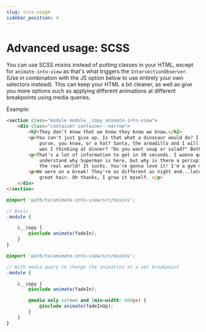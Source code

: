 ```yaml
---
slug: scss-usage
sidebar_position: 4
---
```


# Advanced usage: SCSS
You can use SCSS mixins instead of putting classes in your HTML, except for `animate-into-view` as that's what triggers the `IntersectionObserver`. (Use in combination with the JS option below to use entirely your own selectors instead). This can keep your HTML a bit cleaner, as well as give you more options such as applying different animations at different breakpoints using media queries.

Example:
```html
<section class="module module__copy animate-into-view">
    <div class="container container--narrow">
        <h2>They don’t know that we know they know we know.</h2>
        <p>You can't just give up. Is that what a dinosaur would do? I just stopped and I said, what if I don't want to be a shoe? What if I want to be a
            purse, you know, or a hat? Santa, the armadillo and I will have a little talk in the kitchen. There's a sentence I never thought I'd say. What
            was I thinking at dinner? "Do you want soup or salad?" Both! Always order both!</p>
        <p>That's a lot of information to get in 30 seconds. I wanna quit the gym! You know what I figure? If I can do laundry, there's nothing I can’t do. I
            understand why Superman is here, but why is there a porcupine at the Easter Bunny's funeral? They don’t know that we know they know we know. Welcome to
            the real world! It sucks. You're gonna love it! I'm a gym member. I try to go four times a week, but I've missed the last twelve hundred times.</p>
        <p>We were on a break! They're as different as night and...later that night. Look at me! I'm Chandler! Could I BE wearing any more clothes? You have really
            great hair. Oh thanks, I grow it myself. </p>
    </div>
</section>
```
```scss
@import 'path/to/animate-into-view/src/mixins';

// Basic
.module {

    &__copy {
        @include animate(fadeIn);
    }
}
```

```scss
@import 'path/to/animate-into-view/src/mixins';

// With media query to change the animation at a set breakpoint
.module {

    &__copy {
        @include animate(fadeIn);

        @media only screen and (min-width: 600px) {
            @include animate(fadeInUp);
        }
    }
}
```
